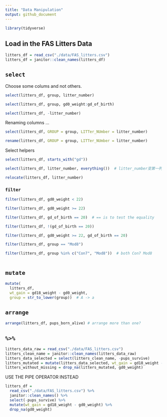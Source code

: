 ```yaml
---
title: "Data Manipulation"
output: github_document
---
```


```r
library(tidyverse)
```

## Load in the FAS Litters Data

```r
litters_df = read_csv("./data/FAS_litters.csv")
litters_df = janitor::clean_names(litters_df)
```

## `select`

Choose some colums and not others.

```r
select(litters_df, group, litter_number)
```

```r
select(litters_df, group, gd0_weight:gd_of_birth)
```

```r
select(litters_df, -litter_number)
```

Renaming columns ...
```r
select(litters_df, GROUP = group, LITTer_NUmber = litter_number)
```

```r
rename(litters_df, GROUP = group, LITTer_NUmber = litter_number)
```

Select helpers

```r
select(litters_df, starts_with("gd"))
```
```r
select(litters_df, litter_number, everything())  # litter_number变第一列
```
```r
relocate(litters_df, litter_number)
```


### `filter`
 
```r
filter(litters_df, gd0_weight < 22)
```
```r
filter(litters_df, gd0_weight >= 22)
```
```r
filter(litters_df, gd_of_birth == 20)  # == is to test the equality
```
```r
filter(litters_df, !(gd_of_birth == 20))
```
```r
filter(litters_df, gd0_weight >= 22, gd_of_birth == 20)
```
```r
filter(litters_df, group == "Mod8")
```
```r
filter(litters_df, group %in% c("Con7", "Mod8"))  # both Con7 Mod8
```
```r

```

## `mutate`

```r
mutate(
  litters_df, 
  wt_gain = gd18_weight - gd0_weight,
  group = str_to_lower(group))  # A -> a
```

## `arrange`
```r
arrange(litters_df, pups_born_alive) # arrange more than one?
```

## `%>%`

```r
litters_data_raw = read_csv("./data/FAS_litters.csv")
litters_clean_name = janitor::clean_names(litters_data_raw)
litters_data_selected = select(litters_clean_name, -pups_survive)
litters_mutated = mutate(litters_data_selected, wt_gain = gd18_weight - gd0_weight)
litters_without_missing = drop_na(litters_mutated, gd0_weight)
```

USE THE PIPE OPERATOR INSTEAD

```r
litters_df =
  read_csv("./data/FAS_litters.csv") %>% 
  janitor::clean_names() %>% 
  select(-pups_survive) %>% 
  mutate(wt_gain = gd18_weight - gd0_weight) %>% 
  drop_na(gd0_weight)
```





